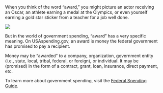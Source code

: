 
When you think of the word “award,” you might picture an actor receiving an Oscar, an athlete earning a medal at the Olympics, or even yourself earning a gold star sticker from a teacher for a job well done.

<img src="../../content/featuredContent/images/what-is-an-award.png" />

But in the world of government spending, “award” has a very specific meaning.
On USAspending.gov, an award is money the federal government has promised to pay a recipient. 

Money may be “awarded” to a company, organization, government entity (i.e., state, local, tribal, federal, or foreign), or individual. It may be <GlossaryLink term="obligation" label="obligated" /> (promised) in the form of a contract, grant, loan, insurance, direct payment, etc. 

To learn more about government spending, visit the <a target="_blank" rel="noopener noreferrer" href="https://www.usaspending.gov/federal-spending-guide">Federal Spending Guide</a>.
